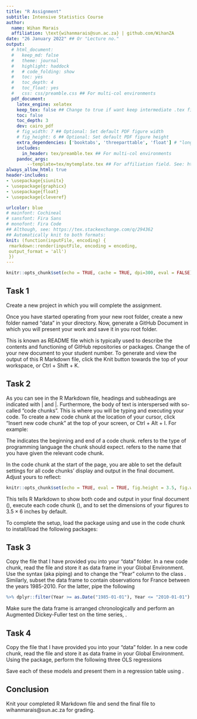 ```yaml
---
title: "R Assignment"
subtitle: Intensive Statistics Course
author:
  name: Wihan Marais
  affiliation: \text{wihanmarais@sun.ac.za} | github.com/WihanZA
date: "26 January 2022" ## Or "Lecture no."
output: 
  # html_document:
  #   keep_md: false
  #   theme: journal
  #   highlight: haddock
  #   # code_folding: show
  #   toc: yes
  #   toc_depth: 4
  #   toc_float: yes
  #   css: css/preamble.css ## For multi-col environments
  pdf_document:
    latex_engine: xelatex
    keep_tex: false ## Change to true if want keep intermediate .tex file
    toc: false
    toc_depth: 3
    dev: cairo_pdf
    # fig_width: 7 ## Optional: Set default PDF figure width
    # fig_height: 6 ## Optional: Set default PDF figure height
    extra_dependencies: ['booktabs', 'threeparttable', 'float'] # "longtable"
    includes:
      in_header: tex/preamble.tex ## For multi-col environments
    pandoc_args:
        --template=tex/mytemplate.tex ## For affiliation field. See: https://bit.ly/2T191uZ
always_allow_html: true
header-includes:
- \usepackage{siunitx}
- \usepackage{graphicx}
- \usepackage{float}
- \usepackage{cleveref}

urlcolor: blue
# mainfont: Cochineal
# sansfont: Fira Sans
# monofont: Fira Code
## Although, see: https://tex.stackexchange.com/q/294362
## Automatically knit to both formats:
knit: (function(inputFile, encoding) {
 rmarkdown::render(inputFile, encoding = encoding, 
 output_format = 'all') 
 })
---
```

\graphicspath{ {./images/} }
```r
knitr::opts_chunk$set(echo = TRUE, cache = TRUE, dpi=300, eval = FALSE)
```

## Task 1

Create a new project in which you will complete the assignment.

\verb|File > New project > New directory > New project > Choose directory location and name|

Once you have started operating from your new root folder, create a new folder named "data" in your directory. Now, generate a GitHub Document in which you will present your work and save it in you root folder.

\verb|File > New file > R Markdown > From template > GitHub Document|

This is known as README file which is typically used to describe the contents and functioning of GitHub repositories or packages. Change the \verb|title| of your new document to your student number. To generate and view the output of this R Markdown file, click the Knit button towards the top of your workspace, or Ctrl + Shift + K.

## Task 2

As you can see in the R Markdown file, headings and subheadings are indicated with \verb|##| and \verb|###|. Furthermore, the body of text is interspersed with so-called "code chunks". This is where you will be typing and executing your code. To create a new code chunk at the location of your cursor, click "Insert new code chunk" at the top of your screen, or Ctrl + Alt + I. For example:
\begin{figure}[H]
\includegraphics{chunk}
\centering
\end{figure}
The \verb|```| indicates the beginning and end of a code chunk. \verb|r| refers to the type of programming language the chunk should expect. \verb|my_code_chunk| refers to the name that you have given the relevant code chunk.

In the \verb|setup| code chunk at the start of the page, you are able to set the default settings for all code chunks' display and output in the final document. Adjust yours to reflect:
```r
knitr::opts_chunk$set(echo = TRUE, eval = TRUE, fig.height = 3.5, fig.width = 6)
```
This tells R Markdown to show both code and output in your final document (\verb|echo|), execute each code chunk (\verb|eval|), and to set the dimensions of your figures to $3.5 \times 6$ inches by default.

To complete the setup, load the \verb|pacman| package using \verb|library()| and use \verb|pacman::p_load()| in the \verb|setup| code chunk to install/load the following packages:
\begin{itemize}
\item tidyverse
\item huxtable
\item fixest
\item urca
\end{itemize}

## Task 3

Copy the \verb|ts_data.csv| file that I have provided you into your "data" folder. In a new code chunk, read the \verb|.csv| file and store it as data frame in your Global Environment. Use the \verb|tidyverse| syntax (aka piping) and \verb|mutate()| to change the "Year" column to the class \verb|date|. Similarly, subset the data frame to contain observations for France between the years 1985-2010. For the latter, pipe the following
```r
%>% dplyr::filter(Year >= as.Date("1985-01-01"), Year <= "2010-01-01")
```

Make sure the data frame is arranged chronologically and perform an Augmented Dickey-Fuller test on the time series, \verb|ln_consump_pc|.

## Task 4

Copy the \verb|cs_data.csv| file that I have provided you into your "data" folder. In a new code chunk, read the \verb|.csv| file and store it as data frame in your Global Environment. Using the \verb|fixest| package, perform the following three OLS regressions
\begin{itemize}
\item \verb|wage| on \verb|x1| 
\item \verb|wage| on \verb|x1| and \verb|x2|
\item \verb|wage| on \verb|x1| and \verb|x2| and the categorical variable \verb|treat|
\end{itemize}
Save each of these models and present them in a regression table using \verb|huxreg|.

## Conclusion

Knit your completed R Markdown file and send the final \verb|.Rmd| file to wihanmarais@sun.ac.za for grading.